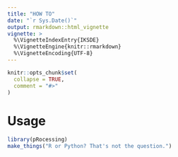 ```yaml
---
title: "HOW TO"
date: "`r Sys.Date()`"
output: rmarkdown::html_vignette
vignette: >
  %\VignetteIndexEntry{IKSDE}
  %\VignetteEngine{knitr::rmarkdown}
  %\VignetteEncoding{UTF-8}
---
```


```r
knitr::opts_chunk$set(
  collapse = TRUE,
  comment = "#>"
)
```

# Usage
```r
library(pRocessing)
make_things("R or Python? That's not the question.")

```
